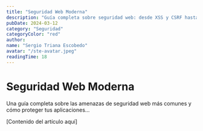 ```yaml
---
title: "Seguridad Web Moderna"
description: "Guía completa sobre seguridad web: desde XSS y CSRF hasta las últimas amenazas y cómo protegerse..."
pubDate: 2024-03-12
category: "Seguridad"
categoryColor: "red"
author:
name: "Sergio Triana Escobedo"
avatar: "/ste-avatar.jpeg"
readingTime: 18
---
```


# Seguridad Web Moderna

Una guía completa sobre las amenazas de seguridad web más comunes y cómo proteger tus aplicaciones...

[Contenido del artículo aquí]